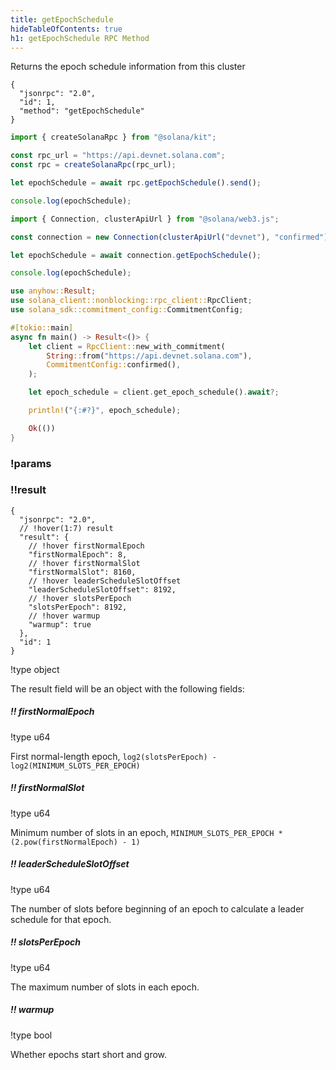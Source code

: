 ```yaml
---
title: getEpochSchedule
hideTableOfContents: true
h1: getEpochSchedule RPC Method
---
```


Returns the epoch schedule information from this cluster

<APIMethod>

```jsonc !!request curl
{
  "jsonrpc": "2.0",
  "id": 1,
  "method": "getEpochSchedule"
}
```

```ts !!request title="Kit"
import { createSolanaRpc } from "@solana/kit";

const rpc_url = "https://api.devnet.solana.com";
const rpc = createSolanaRpc(rpc_url);

let epochSchedule = await rpc.getEpochSchedule().send();

console.log(epochSchedule);
```

```ts !!request title="web3.js"
import { Connection, clusterApiUrl } from "@solana/web3.js";

const connection = new Connection(clusterApiUrl("devnet"), "confirmed");

let epochSchedule = await connection.getEpochSchedule();

console.log(epochSchedule);
```

```rs !!request title="Rust"
use anyhow::Result;
use solana_client::nonblocking::rpc_client::RpcClient;
use solana_sdk::commitment_config::CommitmentConfig;

#[tokio::main]
async fn main() -> Result<()> {
    let client = RpcClient::new_with_commitment(
        String::from("https://api.devnet.solana.com"),
        CommitmentConfig::confirmed(),
    );

    let epoch_schedule = client.get_epoch_schedule().await?;

    println!("{:#?}", epoch_schedule);

    Ok(())
}
```

### !params

### !!result

```jsonc !response
{
  "jsonrpc": "2.0",
  // !hover(1:7) result
  "result": {
    // !hover firstNormalEpoch
    "firstNormalEpoch": 8,
    // !hover firstNormalSlot
    "firstNormalSlot": 8160,
    // !hover leaderScheduleSlotOffset
    "leaderScheduleSlotOffset": 8192,
    // !hover slotsPerEpoch
    "slotsPerEpoch": 8192,
    // !hover warmup
    "warmup": true
  },
  "id": 1
}
```

!type object

The result field will be an object with the following fields:

##### !! firstNormalEpoch

!type u64

First normal-length epoch, `log2(slotsPerEpoch) - log2(MINIMUM_SLOTS_PER_EPOCH)`

##### !! firstNormalSlot

!type u64

Minimum number of slots in an epoch,
`MINIMUM_SLOTS_PER_EPOCH * (2.pow(firstNormalEpoch) - 1)`

##### !! leaderScheduleSlotOffset

!type u64

The number of slots before beginning of an epoch to calculate a leader schedule
for that epoch.

##### !! slotsPerEpoch

!type u64

The maximum number of slots in each epoch.

##### !! warmup

!type bool

Whether epochs start short and grow.

</APIMethod>
